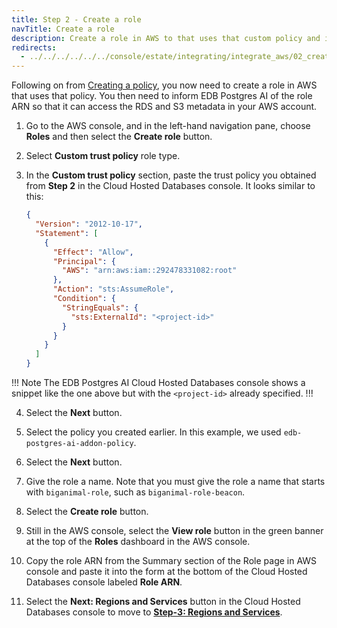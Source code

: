 ```yaml
---
title: Step 2 - Create a role
navTitle: Create a role
description: Create a role in AWS to that uses that custom policy and inform EDB Postgres AI of the role.
redirects:
  - ../../../../../../console/estate/integrating/integrate_aws/02_create_role/ #generated for docs/hm/release-1.2
---
```


Following on from [Creating a policy](01_create_policy), you now need to create a role in AWS that uses that policy. You then need to inform EDB Postgres AI of the role ARN so that it can access the RDS and S3 metadata in your AWS account.

1. Go to the AWS console, and in the left-hand navigation pane, choose **Roles** and then select the **Create role** button.

2. Select **Custom trust policy** role type.

3. In the **Custom trust policy** section, paste the trust policy you obtained from **Step 2** in the Cloud Hosted Databases console. It looks similar to this:

    ```json
    {
      "Version": "2012-10-17",
      "Statement": [
        {
          "Effect": "Allow",
          "Principal": {
            "AWS": "arn:aws:iam::292478331082:root"
          },
          "Action": "sts:AssumeRole",
          "Condition": {
            "StringEquals": {
              "sts:ExternalId": "<project-id>"
            }
          }
        }
      ]
    }
    ```

  !!! Note
  The EDB Postgres AI Cloud Hosted Databases console shows a snippet like the one above but with the `<project-id>` already specified.
  !!!

4. Select the **Next** button.

5. Select the policy you created earlier. In this example, we used `edb-postgres-ai-addon-policy`.

6. Select the **Next** button.

7. Give the role a name. Note that you must give the role a name that starts with `biganimal-role`, such as `biganimal-role-beacon`. 

8. Select the **Create role** button.

9. Still in the AWS console, select the **View role** button in the green banner at the top of the **Roles** dashboard in the AWS console.

10. Copy the role ARN from the Summary section of the Role page in AWS console and paste it into the form at the bottom of the Cloud Hosted Databases console labeled **Role ARN**.

11. Select the **Next: Regions and Services** button in the Cloud Hosted Databases console to move to [**Step-3: Regions and Services**](03_set_regions).


